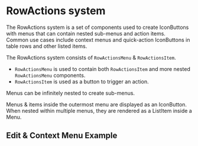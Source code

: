 

<Meta of={RowActionsStories} />

# RowActions system

The RowActions system is a set of components used to create IconButtons with menus that can contain nested sub-menus and action items. <br />
Common use cases include context menus and quick-action IconButtons in table rows and other listed items.

The RowActions system consists of `RowActionsMenu` & `RowActionsItem`.

- `RowActionsMenu` is used to contain both `RowActionsItem` and more nested `RowActionsMenu` components.
- `RowActionsItem` is used as a button to trigger an action.

Menus can be infinitely nested to create sub-menus.

Menus & items inside the outermost menu are displayed as an IconButton. <br />
When nested within multiple menus, they are rendered as a ListItem inside a Menu.

## Edit & Context Menu Example

<Canvas of={RowActionsStories.EditContextMenuExample} />
